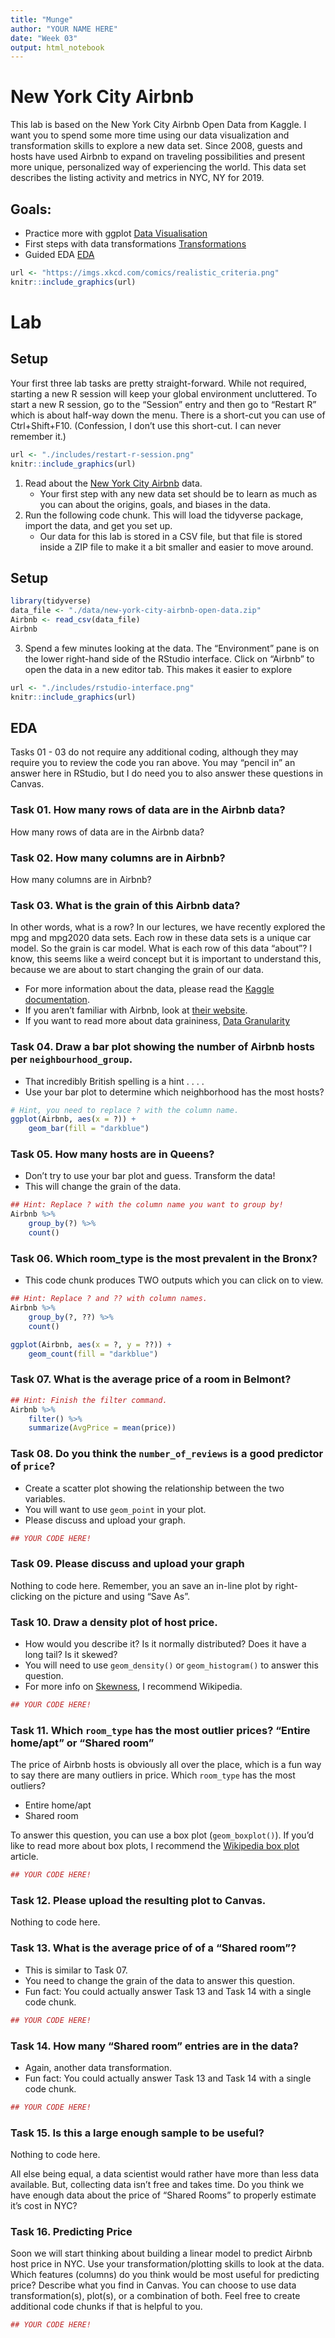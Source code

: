 ```yaml
---
title: "Munge"
author: "YOUR NAME HERE"
date: "Week 03"
output: html_notebook
---  
```




# New York City Airbnb

This lab is based on the New York City Airbnb Open Data from Kaggle. I want you to spend some more time using our data visualization and transformation skills to explore a new data set. Since 2008, guests and hosts have used Airbnb to expand on traveling possibilities and present more unique, personalized way of experiencing the world. This data set describes the listing activity and metrics in NYC, NY for 2019.

## Goals:

- Practice more with ggplot [Data Visualisation](https://r4ds.had.co.nz/data-visualisation.html)
- First steps with data transformations [Transformations](https://r4ds.had.co.nz/transform.html)
- Guided EDA [EDA](https://r4ds.had.co.nz/exploratory-data-analysis.html)

```r
url <- "https://imgs.xkcd.com/comics/realistic_criteria.png"
knitr::include_graphics(url)
```

# Lab

## Setup

Your first three lab tasks are pretty straight-forward. While not required, starting a new R session will keep your global environment uncluttered. To start a new R session, go to the "Session" entry and then go to "Restart R" which is about half-way down the menu. There is a short-cut you can use of Ctrl+Shift+F10. (Confession, I don't use this short-cut. I can never remember it.)

```r
url <- "./includes/restart-r-session.png"
knitr::include_graphics(url)
```

1. Read about the [New York City Airbnb](https://www.kaggle.com/dgomonov/new-york-city-airbnb-open-data/data#) data.
    - Your first step with any new data set should be to learn as much as you can about the origins, goals, and biases in the data.
2. Run the following code chunk. This will load the tidyverse package, import the data, and get you set up.
    - Our data for this lab is stored in a CSV file, but that file is stored inside a ZIP file to make it a bit smaller and easier to move around.

## Setup

```r
library(tidyverse)
data_file <- "./data/new-york-city-airbnb-open-data.zip"
Airbnb <- read_csv(data_file)
Airbnb
```

3. Spend a few minutes looking at the data. The "Environment" pane is on the lower right-hand side of the RStudio interface. Click on "Airbnb" to open the data in a new editor tab. This makes it easier to explore

```r
url <- "./includes/rstudio-interface.png"
knitr::include_graphics(url)
```

## EDA

Tasks 01 - 03 do not require any additional coding, although they may require you to review the code you ran above. You may "pencil in" an answer here in RStudio, but I do need you to also answer these questions in Canvas.

### Task 01. How many rows of data are in the Airbnb data?

How many rows of data are in the Airbnb data?


### Task 02. How many columns are in Airbnb?

How many columns are in Airbnb?

### Task 03. What is the grain of this Airbnb data?

In other words, what is a row? In our lectures, we have recently explored the mpg and mpg2020 data sets. Each row in these data sets is a unique car model. So the grain is car model. What is each row of this data "about"? I know, this seems like a weird concept but it is important to understand this, because we are about to start changing the grain of our data.

- For more information about the data, please read the [Kaggle documentation](https://www.kaggle.com/dgomonov/new-york-city-airbnb-open-data/data#).
- If you aren't familiar with Airbnb, look at [their website](https://www.airbnb.com).
- If you want to read more about data graininess, [Data Granularity](https://en.wikipedia.org/wiki/Granularity#Data_granularity)

### Task 04. Draw a bar plot showing the number of Airbnb hosts per `neighbourhood_group`. 

- That incredibly British spelling is a hint . . . . 
- Use your bar plot to determine which neighborhood has the most hosts?

```r
# Hint, you need to replace ? with the column name.
ggplot(Airbnb, aes(x = ?)) +
    geom_bar(fill = "darkblue")
```

### Task 05. How many hosts are in Queens?

- Don't try to use your bar plot and guess. Transform the data!
- This will change the grain of the data.
    
```r
## Hint: Replace ? with the column name you want to group by!
Airbnb %>%
    group_by(?) %>%
    count()
```

### Task 06. Which room_type is the most prevalent in the Bronx?

- This code chunk produces TWO outputs which you can click on to view.

```r
## Hint: Replace ? and ?? with column names.
Airbnb %>%
    group_by(?, ??) %>%
    count()

ggplot(Airbnb, aes(x = ?, y = ??)) +
    geom_count(fill = "darkblue")

```

### Task 07. What is the average price of a room in Belmont?

```r
## Hint: Finish the filter command. 
Airbnb %>%
    filter() %>%
    summarize(AvgPrice = mean(price))
```

### Task 08. Do you think the `number_of_reviews` is a good predictor of `price`?

- Create a scatter plot showing the relationship between the two variables.
- You will want to use `geom_point` in your plot. 
- Please discuss and upload your graph.

```r
## YOUR CODE HERE!

```

### Task 09. Please discuss and upload your graph

Nothing to code here. Remember, you an save an in-line plot by right-clicking on the picture and using "Save As".

### Task 10. Draw a density plot of host price.

- How would you describe it? Is it normally distributed? Does it have a long tail? Is it skewed?
- You will need to use `geom_density()` or `geom_histogram()` to answer this question.
- For more info on [Skewness](https://en.wikipedia.org/wiki/Skewness), I recommend Wikipedia.

```r
## YOUR CODE HERE!

```

### Task 11. Which `room_type` has the most outlier prices? "Entire home/apt" or "Shared room"

The price of Airbnb hosts is obviously all over the place, which is a fun way to say there are many outliers in price. Which `room_type` has the most outliers?

- Entire home/apt
- Shared room

To answer this question, you can use a box plot (`geom_boxplot()`). If you'd like to read more about box plots, I recommend the [Wikipedia box plot](https://en.wikipedia.org/wiki/Box_plot) article.

```r
## YOUR CODE HERE!

```


### Task 12. Please upload the resulting plot to Canvas.

Nothing to code here.

### Task 13. What is the average price of of a "Shared room"?

- This is similar to Task 07.
- You need to change the grain of the data to answer this question.
- Fun fact: You could actually answer Task 13 and Task 14 with a single code chunk.

```r
## YOUR CODE HERE!

```


### Task 14. How many "Shared room" entries are in the data?

- Again, another data transformation.
- Fun fact: You could actually answer Task 13 and Task 14 with a single code chunk.

```r
## YOUR CODE HERE!

```


### Task 15. Is this a large enough sample to be useful?

Nothing to code here.

All else being equal, a data scientist would rather have more than less data available. But, collecting data isn't free and takes time. Do you think we have enough data about the price of "Shared Rooms" to properly estimate it's cost in NYC?

### Task 16. Predicting Price

Soon we will start thinking about building a linear model to predict Airbnb host price in NYC. Use your transformation/plotting skills to look at the data. Which features (columns) do you think would be most useful for predicting price? Describe what you find in Canvas. You can choose to use data transformation(s), plot(s), or a combination of both. Feel free to create additional code chunks if that is helpful to you.

```r
## YOUR CODE HERE!

```

